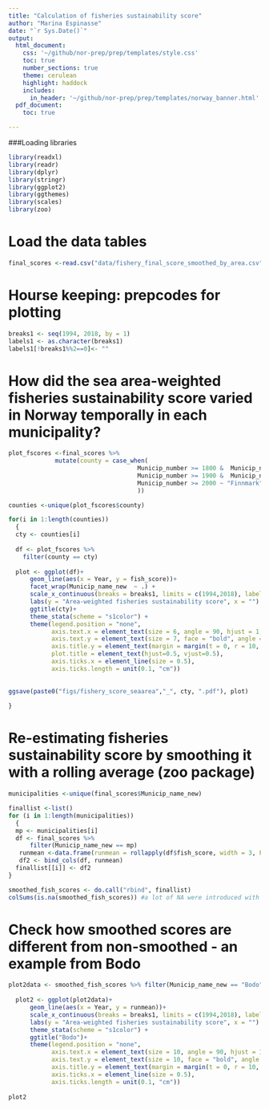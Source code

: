 ```yaml
---
title: "Calculation of fisheries sustainability score"
author: "Marina Espinasse"
date: "`r Sys.Date()`"
output:
  html_document:
    css: '~/github/nor-prep/prep/templates/style.css'
    toc: true
    number_sections: true
    theme: cerulean
    highlight: haddock
    includes: 
      in_header: '~/github/nor-prep/prep/templates/norway_banner.html'
  pdf_document:
    toc: true

---
```

###Loading libraries
```r
library(readxl)
library(readr)
library(dplyr)
library(stringr)
library(ggplot2)
library(ggthemes)
library(scales)
library(zoo)
```


# Load the data tables
```r
final_scores <-read.csv("data/fishery_final_score_smoothed_by_area.csv")
```

# Hourse keeping: prepcodes for plotting
```r

breaks1 <- seq(1994, 2018, by = 1)
labels1 <- as.character(breaks1)
labels1[!breaks1%%2==0]<- ""
```

# How did the sea area-weighted fisheries sustainability score varied in Norway temporally in each municipality?
```r
plot_fscores <-final_scores %>% 
             mutate(county = case_when(
                                    Municip_number >= 1800 &  Municip_number < 1900 ~ "Nordland",
                                    Municip_number >= 1900 &  Municip_number < 2000 ~ "Troms",
                                    Municip_number >= 2000 ~ "Finnmark"
                                    ))

counties <-unique(plot_fscores$county)

for(i in 1:length(counties))
  {
  cty <- counties[i]
  
  df <- plot_fscores %>%
    filter(county == cty)
  
  plot <- ggplot(df)+
      geom_line(aes(x = Year, y = fish_score))+
      facet_wrap(Municip_name_new  ~ .) +
      scale_x_continuous(breaks = breaks1, limits = c(1994,2018), labels = labels1)+
      labs(y = "Area-weighted fisheries sustainability score", x = "") +
      ggtitle(cty)+
      theme_stata(scheme = "s1color") +
      theme(legend.position = "none", 
            axis.text.x = element_text(size = 6, angle = 90, hjust = 1, vjust = 0.5, face = "bold"),
            axis.text.y = element_text(size = 7, face = "bold", angle = 0, hjust = 1, vjust = 0),
            axis.title.y = element_text(margin = margin(t = 0, r = 10, b = 0, l = 0)),
            plot.title = element_text(hjust=0.5, vjust=0.5),
            axis.ticks.x = element_line(size = 0.5),
            axis.ticks.length = unit(0.1, "cm"))
           
           
ggsave(paste0("figs/fishery_score_seaarea","_", cty, ".pdf"), plot)
  
}

```

# Re-estimating fisheries sustainability score by smoothing it with a rolling average (zoo package)
```r
municipalities <-unique(final_scores$Municip_name_new)

finallist <-list()
for (i in 1:length(municipalities)) 
  {
  mp <- municipalities[i]
  df <- final_scores %>% 
      filter(Municip_name_new == mp)
   runmean <-data.frame(runmean = rollapply(df$fish_score, width = 3, FUN = mean,  fill=NA))
   df2 <- bind_cols(df, runmean)
  finallist[[i]] <- df2  
}

smoothed_fish_scores <- do.call("rbind", finallist)
colSums(is.na(smoothed_fish_scores)) #a lot of NA were introduced with a rolling mean, because some municipailities have too few data lines. Does it make sense to use rolling mean then?

```

# Check how smoothed scores are different from non-smoothed - an example from Bodo
```r
plot2data <- smoothed_fish_scores %>% filter(Municip_name_new == "Bodo")
  
  plot2 <- ggplot(plot2data)+
      geom_line(aes(x = Year, y = runmean))+
      scale_x_continuous(breaks = breaks1, limits = c(1994,2018), labels = labels1)+
      labs(y = "Area-weighted fisheries sustainability score", x = "") +
      theme_stata(scheme = "s1color") +
      ggtitle("Bodo")+
      theme(legend.position = "none", 
            axis.text.x = element_text(size = 10, angle = 90, hjust = 1, vjust = 0.5, face = "bold"),
            axis.text.y = element_text(size = 10, face = "bold", angle = 0, hjust = 1, vjust = 0),
            axis.title.y = element_text(margin = margin(t = 0, r = 10, b = 0, l = 0)),
            axis.ticks.x = element_line(size = 0.5),
            axis.ticks.length = unit(0.1, "cm"))
           
plot2           
```

